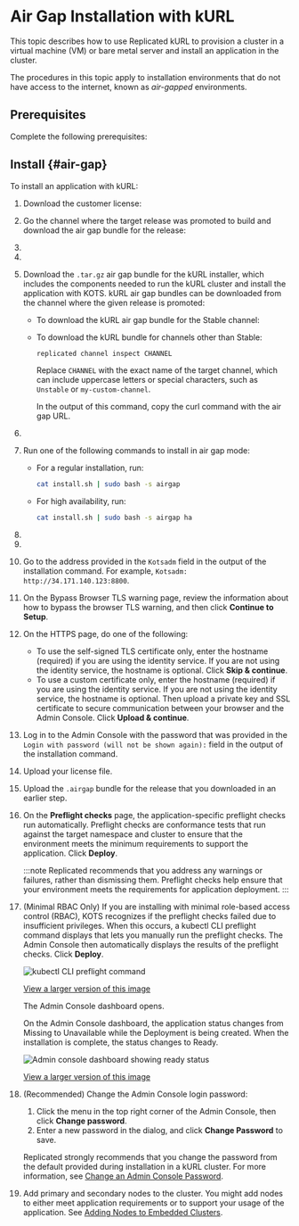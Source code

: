 
# Air Gap Installation with kURL

This topic describes how to use Replicated kURL to provision a cluster in a virtual machine (VM) or bare metal server and install an application in the cluster.

The procedures in this topic apply to installation environments that do not have access to the internet, known as _air-gapped_ environments.

<KurlAbout/>

<KurlAvailability/>

## Prerequisites

Complete the following prerequisites:

<PrereqsEmbeddedCluster/>

<HaLoadBalancerPrereq/>

## Install {#air-gap}

To install an application with kURL:

1. Download the customer license:

   <AirGapLicense/>

1. Go the channel where the target release was promoted to build and download the air gap bundle for the release:

   <BuildAirGapBundle/>

1. <DownloadAirGapBundle/>

1. <ViewAirGapBundle/>

1. Download the `.tar.gz` air gap bundle for the kURL installer, which includes the components needed to run the kURL cluster and install the application with KOTS. kURL air gap bundles can be downloaded from the channel where the given release is promoted:

    * To download the kURL air gap bundle for the Stable channel:
   
      <DownloadKurlBundle/>

    * To download the kURL bundle for channels other than Stable:

        ```bash
        replicated channel inspect CHANNEL
        ```
        Replace `CHANNEL` with the exact name of the target channel, which can include uppercase letters or special characters, such as `Unstable` or `my-custom-channel`.

        In the output of this command, copy the curl command with the air gap URL.

1. <ExtractKurlBundle/>

1. Run one of the following commands to install in air gap mode: 

    - For a regular installation, run:

      ```bash
      cat install.sh | sudo bash -s airgap
      ```

    - For high availability, run:

      ```bash
      cat install.sh | sudo bash -s airgap ha
      ```

1. <HAStep/>

1. <LoginPassword/>

1. Go to the address provided in the `Kotsadm` field in the output of the installation command. For example, `Kotsadm: http://34.171.140.123:8800`.

1. On the Bypass Browser TLS warning page, review the information about how to bypass the browser TLS warning, and then click **Continue to Setup**.

1. On the HTTPS page, do one of the following:

    - To use the self-signed TLS certificate only, enter the hostname (required) if you are using the identity service. If you are not using the identity service, the hostname is optional. Click **Skip & continue**.
    - To use a custom certificate only, enter the hostname (required) if you are using the identity service. If you are not using the identity service, the hostname is optional. Then upload a private key and SSL certificate to secure communication between your browser and the Admin Console. Click **Upload & continue**.

1. Log in to the Admin Console with the password that was provided in the `Login with password (will not be shown again):` field in the output of the installation command.

1. Upload your license file.

1. Upload the `.airgap` bundle for the release that you downloaded in an earlier step.

1. On the **Preflight checks** page, the application-specific preflight checks run automatically. Preflight checks  are conformance tests that run against the target namespace and cluster to ensure that the environment meets the minimum requirements to support the application. Click **Deploy**.

    :::note
    Replicated recommends that you address any warnings or failures, rather than dismissing them. Preflight checks help ensure that your environment meets the requirements for application deployment.
    :::
    
1. (Minimal RBAC Only) If you are installing with minimal role-based access control (RBAC), KOTS recognizes if the preflight checks failed due to insufficient privileges. When this occurs, a kubectl CLI preflight command displays that lets you manually run the preflight checks. The Admin Console then automatically displays the results of the preflight checks. Click **Deploy**.

    ![kubectl CLI preflight command](/images/kubectl-preflight-command.png)

    [View a larger version of this image](/images/kubectl-preflight-command.png)

    The Admin Console dashboard opens.   

    On the Admin Console dashboard, the application status changes from Missing to Unavailable while the Deployment is being created. When the installation is complete, the status changes to Ready. 

    ![Admin console dashboard showing ready status](/images/gitea-ec-ready.png)

    [View a larger version of this image](/images/gitea-ec-ready.png)

1. (Recommended) Change the Admin Console login password:
   1. Click the menu in the top right corner of the Admin Console, then click **Change password**.
   1. Enter a new password in the dialog, and click **Change Password** to save.

   Replicated strongly recommends that you change the password from the default provided during installation in a kURL cluster. For more information, see [Change an Admin Console Password](auth-changing-passwords).

1. Add primary and secondary nodes to the cluster. You might add nodes to either meet application requirements or to support your usage of the application. See [Adding Nodes to Embedded Clusters](cluster-management-add-nodes).